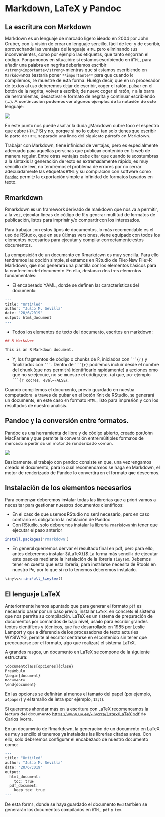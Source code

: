 # Markdown, LaTeX y Pandoc {#publication}

## La escritura con Markdown

Markdown es un lenguaje de marcado ligero ideado en 2004 por John Gruber, con la visión de crear un lenguaje sencillo, fácil de leer y de escribir, aprovechando las ventajas del lenguaje `HTML` pero eliminando sus inconvenientes, como por ejemplo las etiquetas, que tanto engorran el código. Pongamonos en situación: si estamos escribiendo en `HTML`, para añadir una palabra en negrita deberíamos escribir `<strong>importante</strong>` mientras que si estamos escribiendo en `Markdown`nos bastaría poner `**importante**` para que cuando lo compilemos, se muestre de esta forma. Huelga decir, que en un procesador de textos al uso deberemos dejar de escribir, coger el ratón, pulsar en el botón de la negrita, volver a escribir, de nuevo coger el ratón, ir a la barra de herramientas, desactivar el formato de negrita y continuar escribiendo (…). A continuación podemos ver algunos ejemplos de la notación de este lenguaje:

![](https://gitlab.com/juliomsevilla/Rpub/raw/master/images/markdown.png)

En este punto nos puede asaltar la duda ¿Markdown cubre todo el espectro que cubre `HTML`? Sí y no, porque si no lo cubre, tan solo tienes que escribir la parte de `HTML` separado una línea del siguiente párrafo en Markdown.

Trabajar con Markdown, tiene infinidad de ventajas, pero es especialmente adecuado para aquellas personas que publican contenido en la web de manera regular. Entre otras ventajas cabe citar que cuando te acostumbras a la sintaxis la generación de texto es extremadamente rápido, es muy sencillo de leer, no tendremos el problema de errores por no cerrar adecuadamente las etiquetas `HTML` y su compilación con software como [`Pandoc`](https://pandoc.org/) permite la exportación simple a infinidad de formatos basados en texto.

## Rmarkdown
Rmarkdown es un framework derivado de markdown que nos va a permitir, a la vez, ejecutar líneas de código de R y generar multitud de formatos de publicación, listos para imprimir y/o compartir con los interesados. 

Para trabajar con estos tipos de documentos, lo más recomendable es el uso de RStudio, que en sus últimas versiones, viene equipado con todos los elementos necesarios para ejecutar y compilar correctamente estos documentos.

La composición de un documento en Rmarkdown es muy sencilla. Para ello tendremos las opción simple, si estamos en RStudio de File>New File>R Markdown, que nos generará una plantilla con los elementos básicos para la confección del documento. En ella, destacan dos tres elementos fundamentales:

- El encabezado YAML, donde se definen las características del documento:
```r
---
title: "Untitled"
author: "Julio M. Sevilla"
date: "20/6/2019"
output: html_document
---
```

- Todos los elementos de texto del documento, escritos en markdown:

```r
## R Markdown

This is an R Markdown document. 
```

- Y, los fragmentos de código o chunks de R, iniciados con ` ```{r} ` y finalizados con ` ``` `. 
Dentro de ` ```{r} ` podremos incluir desde el nombre del chunk (que nos permitirá identificarlo rapidamente) a acciones omo que no se ejecute, no se muestre el código,etc. tal que, por ejemplo ` ```{r coches, eval=FALSE} `.

Cuando compilemos el documento, previo guardado en nuestra computadora, a traves de pulsar en el botón Knit de RStudio, se generará un documento, en este caso en formato `HTML`, listo para impresión y con los resultados de nuestro análisis.


## Pandoc y la conversión entre formatos.
Pandoc es una herramienta de libre y de código abierto, creado porJohn MacFarlane y que permite la conversión entre múltiples formatos de marcado a partir de un motor de renderizado común:

![](https://gitlab.com/juliomsevilla/Rpub/raw/master/images/diagram.png)

Basicamente, el trabajo con pandoc consiste en que, una vez tengamos creado el documento, para lo cual recomendamos se haga en Markdown, el motor de renderizado de Pandoc lo convertira en el formato que deseemos. 


## Instalación de los elementos necesarios

Para comenzar deberemos instalar todas las librerias que a priori vamos a necesitar para gestionar nuestros documentos científicos:

- En el caso de que usemos RStudio no será necesario, pero en caso contrario es obligatorio la instalación de Pandoc
- Con RStudio, solo deberemos instalar la librería `rmarkdown` sin tener que ejecutar el paso anterior

```r
install.packages('rmarkdown')
```

- En general querremos derivar el resultado final en pdf, pero para ello, antes deberemos instalar $\LaTeX{}$.La forma más sencilla de ejecutar este paso es mediante la instalación de la libreria `TinyTeX`. Debemos tener en cuenta que esta librería, para instalarse necesita de Rtools en nuestro Pc, por lo que si no lo tenemos deberemos instalarlo. 
```r
tinytex::install_tinytex()
```

## El lenguaje LaTeX 

Anteriormente hemos apuntado que para generar el formato `pdf` es necesario pasar por un paso previo, instalar `LaTeX`, en concreto el sistema que nos permite su compilación. LaTeX es un sistema de preparación de documentos por comandos de bajo nivel, usado para escribir grandes textos científicos y técnicos, que fue desarrollado en 1985 por Leslie Lamport y que a diferencia de los procesadores de texto actuales WYSIWYG, permite al escritor centrarse en el contenido sin tener que preocuparse por el formato, algo que realizará el sistema LaTeX.

A grandes rasgos, un documento en LaTeX se compone de la siguiente estructura:

```r
\documentclass[opciones]{clase}
Preámbulo
\begin{document}
Documento
\end{document}

```

En las opciones se definirán al menos el tamaño del papel (por ejemplo, `a4paper`) y el tamaño de letra (por ejemplo, `12pt`).

Si queremos ahondar más en la escritura con LaTeX recomendamos la lectura del documento [https://www.uv.es/~ivorra/Latex/LaTeX.pdf]("Preparación de Documentos con LaTeX") de Carlos Ivorra.

En un documento de Rmarkdown, la generación de un documento en LaTeX es muy sencillo si tenemos ya instaladas las librerias citadas antes. Con ello, solo deberemos configurar el encabezado de nuestro documento como: 

```r
---
title: "Untitled"
author: "Julio M. Sevilla"
date: "20/6/2019"
output:
  html_document:
    toc: true
  pdf_document:
    keep_tex: true
---
```
De esta forma, donde se haya guardado el documento `Rmd` tambien se generarán los documentos compilados en `HTML`, `pdf` y `tex`.
